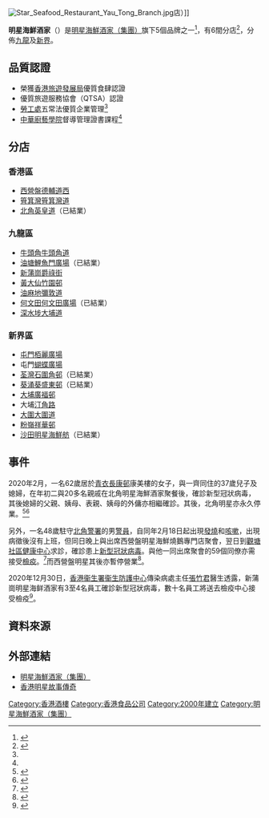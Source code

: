 [[File:Star_Seafood_Restaurant_Yau_Tong_Branch.jpg|thumb]]店）]]

'''明星海鮮酒家'''（{{lang-en|'''Star Seafood Restaurant'''}}）是[[明星海鮮酒家（集團）|明星海鮮酒家（集團）]]旗下5個品牌之一<ref name="starseafood">{{cite web |url=http://www.starseafood.hk/%e9%9b%86%e5%9c%98%e7%b0%a1%e4%bb%8b/ |title=集團簡介 |publisher=明星海鮮酒家（集團） |date=2016年 |accessdate=2017-06-14 |archive-date=2017-06-14 |archive-url=https://web.archive.org/web/20170614015146/http://www.starseafood.hk/%E9%9B%86%E5%9C%98%E7%B0%A1%E4%BB%8B/ |dead-url=no }}{{zh-hant}}</ref>，有6間分店<ref>{{cite web |url=http://www.starseafood.hk/%e6%98%8e%e6%98%9f%e6%b5%b7%e9%ae%ae%e9%85%92%e5%ae%b6/ |title=品牌分店（明星海鮮酒家） |publisher=明星海鮮酒家（集團） |date=2016年 |accessdate=2017-06-14 |archive-date=2017-06-14 |archive-url=https://web.archive.org/web/20170614022946/http://www.starseafood.hk/%E6%98%8E%E6%98%9F%E6%B5%B7%E9%AE%AE%E9%85%92%E5%AE%B6/ |dead-url=no }}{{zh-hant}}</ref>，分佈[[九龍|九龍]]及[[新界|新界]]。

==品質認證==
*榮獲[[香港旅遊發展局|香港旅遊發展局]]優質食肆認證
*優質旅遊服務協會（QTSA）認證
*[[勞工處|勞工處]]五常法優質企業管理<ref name="starseafood"/>
*[[中華廚藝學院|中華廚藝學院]]督導管理證書課程<ref name="starseafood"/>

==分店==
===香港區===
*[[西營盤|西營盤]][[德輔道西|德輔道西]]
*[[筲箕灣|筲箕灣]][[筲箕灣道|筲箕灣道]]
*[[北角|北角]][[英皇道|英皇道]]（已結業）

===九龍區===
*[[牛頭角|牛頭角]][[牛頭角道|牛頭角道]]
*[[油塘|油塘]][[鯉魚門廣場|鯉魚門廣場]]（已結業）
*[[新蒲崗|新蒲崗]][[爵祿街|爵祿街]]
*[[黃大仙_(香港地方)|黃大仙]][[竹園邨|竹園邨]]
*[[油麻地|油麻地]][[彌敦道|彌敦道]]
*[[何文田|何文田]][[何文田廣場|何文田廣場]]（已結業）
*[[深水埗|深水埗]][[大埔道|大埔道]]

===新界區===
*[[屯門|屯門]][[栢麗廣場|栢麗廣場]]
*屯門[[蝴蝶廣場|蝴蝶廣場]]
*[[荃灣|荃灣]][[石圍角邨|石圍角邨]]（已結業）
*[[葵涌|葵涌]][[葵盛東邨|葵盛東邨]]（已結業）
*[[大埔區|大埔]][[廣福邨|廣福邨]]
*大埔[[汀角路|汀角路]]
*[[大圍|大圍]][[大圍道|大圍道]]
*[[粉嶺|粉嶺]][[祥華邨|祥華邨]]
*[[沙田|沙田]][[明星海鮮舫|明星海鮮舫]]（已結業）

==事件==
2020年2月，一名62歲居於[[青衣島|青衣]][[長康邨|長康邨]]康美樓的女子，與一齊同住的37歲兒子及媳婦，在年初二與20多名親戚在北角明星海鮮酒家聚餐後，確診新型冠狀病毒，其後媳婦的父親、姨母、表親、姨母的外傭亦相繼確診。其後，北角明星亦永久停業。<ref>{{Cite web |url=https://www.hk01.com/%E7%A4%BE%E6%9C%83%E6%96%B0%E8%81%9E/434735/%E6%AD%A6%E6%BC%A2%E8%82%BA%E7%82%8E-%E6%B6%88%E6%81%AF-%E5%BA%B7%E7%BE%8E%E6%A8%93%E5%AE%B6%E6%97%8F%E5%85%B1%E7%B4%8420%E4%BA%BA%E5%8C%97%E8%A7%92%E8%81%9A%E9%A4%90-%E5%A4%9A1%E4%BA%BA%E5%88%9D%E6%AD%A5%E7%A2%BA%E8%A8%BA |title=消息：康美樓家族共約20人北角聚餐　多1人初步確診 |accessdate=2020-02-22 |archive-date=2020-02-21 |archive-url=https://web.archive.org/web/20200221061105/https://www.hk01.com/%E7%A4%BE%E6%9C%83%E6%96%B0%E8%81%9E/434735/%E6%AD%A6%E6%BC%A2%E8%82%BA%E7%82%8E-%E6%B6%88%E6%81%AF-%E5%BA%B7%E7%BE%8E%E6%A8%93%E5%AE%B6%E6%97%8F%E5%85%B1%E7%B4%8420%E4%BA%BA%E5%8C%97%E8%A7%92%E8%81%9A%E9%A4%90-%E5%A4%9A1%E4%BA%BA%E5%88%9D%E6%AD%A5%E7%A2%BA%E8%A8%BA |dead-url=no }}</ref><ref>{{Cite web |url=https://news.mingpao.com/ins/%E6%B8%AF%E8%81%9E/article/20200217/s00001/1581953106296/%E3%80%90%E6%AD%A6%E6%BC%A2%E8%82%BA%E7%82%8E%E3%80%91%E6%9D%B1%E5%8D%80%E9%86%AB%E9%99%A2%E6%96%B0%E5%A2%9E%E5%88%9D%E6%AD%A5%E9%99%BD%E6%80%A7%E5%80%8B%E6%A1%88-%E7%82%BA%E6%98%8E%E6%98%9F%E9%85%92%E5%AE%B6%E8%81%9A%E9%A4%90%E5%AE%B6%E6%97%8F%E7%A2%BA%E8%A8%BA%E8%80%85%E5%A4%96%E5%82%AD |title=東區醫院新增初步陽性個案　為明星酒家聚餐家族確診者外傭 |accessdate=2020-02-22 |archive-date=2020-02-18 |archive-url=https://web.archive.org/web/20200218175204/https://news.mingpao.com/ins/%e6%b8%af%e8%81%9e/article/20200217/s00001/1581953106296/%e3%80%90%e6%ad%a6%e6%bc%a2%e8%82%ba%e7%82%8e%e3%80%91%e6%9d%b1%e5%8d%80%e9%86%ab%e9%99%a2%e6%96%b0%e5%a2%9e%e5%88%9d%e6%ad%a5%e9%99%bd%e6%80%a7%e5%80%8b%e6%a1%88-%e7%82%ba%e6%98%8e%e6%98%9f%e9%85%92%e5%ae%b6%e8%81%9a%e9%a4%90%e5%ae%b6%e6%97%8f%e7%a2%ba%e8%a8%ba%e8%80%85%e5%a4%96%e5%82%ad |dead-url=no }}</ref>

另外，一名48歲駐守[[北角警署|北角警署]]的男[[警員|警員]]，自同年2月18日起出現[[發燒|發燒]]和[[咳嗽|咳嗽]]，出現病徵後沒有上班，但同日晚上與出席西營盤明星海鮮燒鵝專門店聚會，翌日到[[觀塘社區健康中心|觀塘社區健康中心]]求診，確診患上[[2019冠狀病毒|新型冠狀病毒]]。與他一同出席聚會的59個同僚亦需接受[[檢疫|檢疫]]。<ref>{{Cite web |url=https://www.thestandnews.com/society/%E6%AD%A6%E6%BC%A2%E8%82%BA%E7%82%8E-%E8%A1%9B%E7%94%9F%E7%BD%B2%E8%AD%89%E5%AF%A6-48-%E6%AD%B2%E7%94%B7%E8%AD%A6%E7%A2%BA%E8%A8%BA-%E7%97%85%E7%99%BC%E5%BE%8C%E5%88%B0%E8%A5%BF%E7%92%B0%E6%98%8E%E6%98%9F%E9%85%92%E5%AE%B6%E8%81%9A%E6%9C%83-%E6%93%9A%E5%A0%B1%E5%8F%83%E8%88%87%E6%8C%87%E6%8F%AE%E5%AE%98%E9%80%80%E4%BC%91%E6%B4%BE%E5%B0%8D/ |title=衛生署證實 48 歲男警確診　病發後到西環明星酒家同袍退休晚宴　60 人出席 |accessdate=2020-02-21 |archive-date=2020-02-24 |archive-url=https://web.archive.org/web/20200224095908/https://www.thestandnews.com/society/%E6%AD%A6%E6%BC%A2%E8%82%BA%E7%82%8E-%E8%A1%9B%E7%94%9F%E7%BD%B2%E8%AD%89%E5%AF%A6-48-%E6%AD%B2%E7%94%B7%E8%AD%A6%E7%A2%BA%E8%A8%BA-%E7%97%85%E7%99%BC%E5%BE%8C%E5%88%B0%E8%A5%BF%E7%92%B0%E6%98%8E%E6%98%9F%E9%85%92%E5%AE%B6%E8%81%9A%E6%9C%83-%E6%93%9A%E5%A0%B1%E5%8F%83%E8%88%87%E6%8C%87%E6%8F%AE%E5%AE%98%E9%80%80%E4%BC%91%E6%B4%BE%E5%B0%8D/ |dead-url=no }}</ref>而西營盤明星其後亦暫停營業<ref>{{Cite web|title=【不斷更新】16名患者涉與北角美輪大廈福慧精舍佛堂有關 一文看清確診患者到過的食肆、酒店、商廈 - 香港經濟日報 - TOPick - 新聞 - 社會|url=https://topick.hket.com/article/2562686|accessdate=2020-07-16|work=topick.hket.com|archive-date=2020-07-17|archive-url=https://web.archive.org/web/20200717011845/https://topick.hket.com/article/2562686|dead-url=no}}</ref>。

2020年12月30日，[[香港衞生署|香港衞生署]][[衞生防護中心|衞生防護中心]]傳染病處主任[[張竹君|張竹君]]醫生透露，新蒲崗明星海鲜酒家有3至4名員工確診新型冠狀病毒，數十名員工將送去檢疫中心接受檢疫<ref>{{Cite web|title=組圖：香港新蒲崗明星酒家多名員工確診|url=http://www.hkcna.hk/content/2020/1230/870948.shtml|accessdate=2021-02-23|work=hkcna|archive-date=2021-01-26|archive-url=https://web.archive.org/web/20210126030939/http://www.hkcna.hk/content/2020/1230/870948.shtml|dead-url=no}}</ref>。

==資料來源==
{{reflist}}

==外部連結==
{{commons category|Star Seafood Restaurant (Group)}}
* [http://www.starseafood.hk/ 明星海鮮酒家（集團）]{{Wayback|url=http://www.starseafood.hk/ |date=20100417012005 }}
* [https://web.archive.org/web/20081212002507/http://www.hkcsm.com/introduction/intr0507.htm 香港明星故事傳奇]

[[Category:香港酒樓|Category:香港酒樓]]
[[Category:香港食品公司|Category:香港食品公司]]
[[Category:2000年建立|Category:2000年建立]]
[[Category:明星海鮮酒家（集團）|Category:明星海鮮酒家（集團）]]